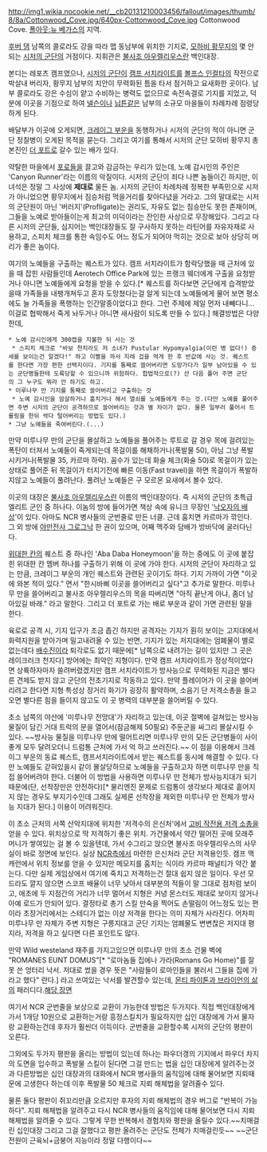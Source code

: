 http://img1.wikia.nocookie.net/__cb20131210003456/fallout/images/thumb/8/8a/Cottonwood_Cove.jpg/640px-Cottonwood_Cove.jpg
Cottonwood Cove. [[폴아웃:뉴 베가스]]의 지역.

[[후버 댐]] 남쪽의 콜로라도 강을 따라 맵 동남부에 위치한 기지로, [[모하비 황무지]]의 몇 안되는 [[시저의 군단]]의 거점이다. 지휘관은 [[불사조 아우렐리우스]]란 백인대장.

본디는 레포츠 캠프였으나, [[시저의 군단]]이 [[캠프 서치라이트]]를 [[볼프스 인컬타]]의 작전으로 박살내 버리자, 황무지 남부의 치안이 무력화된 틈을 타서 점거하고 요새화한 곳이다. 남부 콜로라도 강은 수심이 얕고 수비하는 병력도 없으므로 속전속결로 기지를 지었고, 덕분에 이곳을 기점으로 하여 [[넬슨]]이나 [[닙튼]]같은 남부의 소규모 마을들이 차례차례 점령당하게 된다. 

배달부가 이곳에 오게되면, [[크레이그 부운]]을 동행하거나 시저의 군단의 적이 아니면 군단 정찰병이 오게된 목적을 묻는다. 그리고 여기를 통해서 시저의 군단 모하비 황무지 총본진인 [[더 포트]]로 갈수 있는 배가 있다.

약탈한 마을에서 [[포로]]들을 끌고와 감금하는 우리가 있는데, 노예 감시인의 주인은 'Canyon Runner'라는 이름의 악질이다. 시저의 군단이 죄다 나쁜 놈들이긴 하지만, 이녀석은 정말 그 사상에 '''제대로''' 물든 놈. 시저의 군단이 차례차례 정복한 부족민으로 시저가 아니었으면 황무지에서 짐승처럼 먹을거리를 찾아다녔을 거라고. 그의 말대로는 시저의 군단원이 아닌 '버러지'(Profligate)는 권리도, 자유도 없는 짐승만도 못한 존재이며, 그들을 노예로 받아들이는게 최고의 미덕이라는 잔인한 사상으로 무장해있다. 그리고 다른 시저의 군단들, 심지어는 백인대장들도 잘 구사하지 못하는 라틴어를 자유자재로 사용하고, 스피치 체크를 통한 속임수도 어느 정도가 되어야 먹히는 것으로 보아 상당히 머리가 좋은 놈이다. 

여기의 노예들을 구출하는 퀘스트가 있다. 캠프 서치라이트가 함락당했을 때 근처에 있을 때 잡힌 사람들인데 Aerotech Office Park에 있는 프랭크 웨더에게 구출을 요청받거나 아니면 노예들에게 요청을 받을 수 있다.[* 퀘스트를 하다보면 군단에게 습격받았을때 가족들을 내팽개쳐두고 혼자 도망쳤다는걸 알게 되는데 노예들에게 물어 보면 평소에도 늘 가족들을 폭행하는 인간말종이었다고 한다. 그런 주제에 제일 먼저 내빼다니...이걸로 협박해서 죽게 놔두거나 아니면 새사람이 되도록 만들 수 있다.] 해결방법은 다양한데,

 * 노예 감시인에게 300캡을 지불한 뒤 사는 것
  * 스피치 체크로 "바보 천치라도 저 소녀가 Pustular Hypomyalgia(이런 병 없다!) 증세를 보이는건 알겠다!" 하고 이빨을 까서 지레 겁을 먹게 한 후 반값에 사는 것. 퀘스트를 한다면 가장 편한 선택지이다. 기지를 통째로 쓸어버리면 도망가다가 일부 남아있을 수 있는 군단병들한테 도륙당할 수 있으니까 위험하다. 합법적으로(?) 산 다음 풀어 주면 군단의 그 누구도 뭐라 안 하기도 하고.
 * 미루나무 만 기지를 통째로 쓸어버리고 구출하는 것
  * 노예 감시인을 암살하거나 훔치거나 해서 열쇠를 노예들에게 주는 것.(다만 노예를 풀어주면 주변 시저의 군단이 공격하므로 쓸어버리는 것과 별 차이가 없다. 물론 일부러 풀어서 트롤링을 한뒤 싹다 털어버리는 방법도 있다.)
 * 그냥 노예들을 죽여버린다.(...)

만약 미루나무 만의 군단을 몰살하고 노예들을 풀어주는 루트로 갈 경우 목에 걸려있는 폭탄이 터져서 노예들이 죽게되는데 목걸이를 해채하거나(폭발물 50), 아님 그냥 폭발시키거나(폭발물 35, 카르마 하락). 꼼수가 있는데 화술 체크(화술 50)로 목걸이가 있는 상태로 풀어준 뒤 목걸이가 터지기전에 빠른 이동(Fast travel)을 하면 목걸이가 폭발하지않고 노예들이 풀려난다. 풀려난 노예들은 구 모르몬 요새에서 볼수 있다.

이곳의 대장은 [[불사조 아우렐리우스]]란 이름의 백인대장이다. 즉 시저의 군단의 초특급 엘리트 군인 중 하나다. 이놈의 방에 들어가면 책상 속에 유니크 무장인 '[[낙오자의 배상]]'이 있다. 아마도 NCR 병사들의 군번줄로 만든 너클. 근데 훔치면 카르마가 깎인다. 그 외 방에  [[야만전사 그로그낙]] 한 권이 있으며, 어째 맥주와 담배가 방바닥에 굴러다닌다. 

[[위대한 칸]]의 퀘스트 중 하나인 'Aba Daba Honeymoon'을 하는 중에도 이 곳에 붙잡힌 위대한 칸 멤버 하나를 구출하기 위해 이 곳에 가야 한다. 시저의 군단이 자리하고 있는 만큼, 크레이그 부운의 개인 퀘스트와 관련된 곳이기도 하다. 기지 가까이 가면 "이곳에 와본 적이 있다." 면서 "한시바삐 이곳을 쓸어버리고 싶다"고 추가로 말한다. 미루나무 만을 쓸어버리고 불사조 아우렐리우스의 목을 따버리면 "아직 끝난게 아냐, 좀더 남아있길 바래." 라고 말한다. 그리고 더 포트로 가는 배로 부운과 같이 가면 관련된 말을 한다.

육로로 공격 시, 기지 입구가 조금 좁긴 하지만 공격자는 기지가 훤히 보이는 고지대에서 화력지원을 받아가며 밀고내려올 수 있는 반면, 기지가 있는 저지대에는 엄폐물이 별로 없는데다 [[배수진]]이라 퇴각로도 없기 때문에[* 남쪽으로 내려가는 길이 있지만 그 곳은 레이크러크 천지다] 방어에는 최악인 지형이다. 만약 캠프 서치라이트가 정상적이었다면 상륙하자마자 쓸려버렸겠지만 캠프 서치라이트가 방사능으로 무력화된 지금은 별다른 견제도 받지 않고 군단의 전초기지로 작동하고 있다. 만약 플레이어가 이 곳을 쓸어버리려고 한다면 지형 특성상 장거리 화기가 굉장히 활약하며, 소음기 단 저격소총을 들고 오면 별다른 힘을 들이지 않고도 이 곳 병력의 대부분을 쓸어버릴 수 있다.

초소 남쪽의 야산에 '미루나무 전망대'가 자리하고 있는데, 이곳 절벽에 걸쳐있는 방사능 물질이 담긴 거대 트럭의 문을 열어서(잠금해제 50필요) 주둔군을 싸그리 몰살시킬 수 있다. ~~방사능 물질을 미루나무 만에 떨어트리면 미루나무 만의 모든 군단병들이 사이좋게 모두 달려오더니 드럼통 근처에 가서 억 하고 쓰러진다.~~ 이 점을 이용해서 크레이그 부운의 동료 퀘스트, 캠프서치라이트에서 받는 퀘스트를 동시에 해결할 수 있다. 다만 노예들도 갇혀있을시 같이 몰살당하므로 노예들을 구출하고자 하면 미루나무 만을 직접 쓸어버려야 한다. 더불어 이 방법을 사용하면 미루나무 만 전체가 방사능지대가 되기 때문에(단, 선착장만은 안전하다)[* 물리엔진 문제로 드럼통이 생각보다 제대로 흩어지지 않는 경우도 부지기수인데 그래도 실제론 선착장을 제외한 미루나무 만 전체가 방사능 지대가 된다.] 이용이 어려워진다.

이 초소 근처의 서쪽 산악지대에 위치한 '저격수의 은신처'에서 [[고비 작전용 저격 소총]]을 얻을 수 있다. 위치상으로 딱 저격하기 좋은 위치. 가건물에서 약간 떨어진 곳에 모래주머니가 쌓여있는 걸 볼 수 있을텐데, 가서 수그리고 앉으면 불사조 아우렐리우스의 사무실이 바로 정면에 보인다. 실상 [[NCR]]측에서 마련한 은신처라 군단 저격용인듯. 캠프 맥캐런에서 위치 정보를 얻을 수 있지만 메모지를 훔치는 식이라 카르마 패널티가 약간 붙는다. 다만 실제 게임상에서 여기에 죽치고 저격하는건 절대 쉽지 않은 일이다. 우선 모드라도 깔지 않으면 스코프 배율이 너무 낮아서 대부분의 적들이 말 그대로 점처럼 보이고, 애초에 두 지점간의 거리가 너무 멀어서 지형은 커녕 몬스터도 제대로 보이지 않거나 아예 로드가 안되어 있다. 결정타로 총기 스킬 만숙을 찍어도 손떨림이 어느정도 있는 편이라 초장거리에서는 스테디가 없는 이상 저격을 한다는 의미 자체가 사라진다. 어차피 미루나무 만 자체가 주변 지형은 구릉지대고 군단 기지는 엄폐물도 변변찮은 저지대 평지라, 저격을 하고 싶다면 다른 포인트도 많다.

만약 Wild westeland 재주를 가지고있으면 미루나무 만의 초소 건물 벽에 "ROMANES EUNT DOMUS"[* "로마놈들 집에나 가라(Romans Go Home)"를 잘못 쓴 엉터리 낙서. 저대로 썼을 경우 뜻은 "사람들이 로마인들을 불러서 그들을 집에 가라고 했다" 란다.] 라고 쓰여있는 낙서를 발견할수 있는데, [[몬티 파이톤과 브라이언의 삶]]의 패러디다.[http://youtu.be/oa5nG4-L_BI 해당 장면]

여기서 NCR 군번줄을 보상으로 교환이 가능한데 방법은 두가지다. 직접 백인대장에게 가서 1개당 10원으로 교환하는거랑 흥정스킬치가 필요하지만 십인 대장에게 가서 물자랑 교환하는건데 후자가 훨씬더 이득이다. 군번줄을 교환할수록 시저의 군단의 평판이 오른다.

그외에도 두가지 평판을 올리는 방법이 있는데 하나는 파우더갱의 기지에서 파우더 차지의 도면을 입수하고 폭발물 스킬이 된다면 그걸 만드는 법을 십인 대장에게 알려주는것과 다른방법은 십인 대장과의 대화에서 NCR 병사들의 움직임에 대해 물어보면 지뢰때문에 고생한다 하는데 이후 폭발물 50 체크로 지뢰 해체법을 알려줄수 있다.

물론 둘다 평판이 쥐꼬리만큼 오르지만 후자의 지뢰 해체법의 경우 버그로 "반복이 가능하다". 지뢰 해체법을 알려주고 다시 NCR 병사들의 움직임에 대해 물어보면 다시 지뢰 해체법을 알려줄 수 있다. 그렇게 무한 반복해서 경험치와 평판을 올릴수 있다.~~치매걸린 십인대장 그리고 그걸 잘했다고 평판 올려주는 군단도 전체가 치매걸린듯~~  ~~군단 전원이 근육뇌+금붕어 지능이라 정말 다행이다~~
